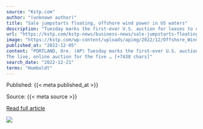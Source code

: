 ```yaml
---
source: "Kstp.com"
author: "(unknown author)"
title: "Sale jumpstarts floating, offshore wind power in US waters"
description: "Tuesday marks the first-ever U.S. auction for leases to develop commercial-scale floating wind farms in the deep waters off the West Coast. The live, online auction for the five leases — three off California’s central coast and two off its northern coast — ha…"
url: "https://kstp.com/kstp-news/business-news/sale-jumpstarts-floating-offshore-wind-power-in-us-waters/"
image: "https://kstp.com/wp-content/uploads/apimg/2022/12/Offshore_Wind_Auction_38984.jpg"
published_at: "2022-12-05"
content: "PORTLAND, Ore. (AP) Tuesday marks the first-ever U.S. auction of leases to develop commercial-scale floating wind farms, in the deep waters off the West Coast.
The live, online auction for the five … [+7438 chars]"
search_date: "2022-12-21"
terms: "Humboldt"
---
```



Published: {{< meta published_at >}}


Source: {{< meta source >}}


[Read full article]({{< meta url >}})



![](`r rmarkdown::metadata$image[1]`)
